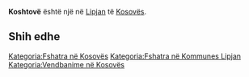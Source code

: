 {{Fshat në 
 | Emri                = Koshtovë
 | EmriAlt                = 
 | NAME_SHORT_FORM=      
 | NAME_GENERIC=      
 | NAME_SORT_NAME_RO=      KOSHTOVE
 | FULL_NAME_RO = Koshtovë
 | FULL_NAME_ND_RO=Koshtove
 | SORT_NAME_RG=KOSHTOVE
 | FULL_NAME_RG=Koshtovë
 | FULL_NAME_ND_RG=Koshtove
 | SRP_NAME_SHORT_FORM=      
 | SRP_NAME_GENERIC=      
 | SRP_NAME_SORT_NAME_RO=      
 | SRP_FULL_NAME_RO = 
 | SRP_FULL_NAME_ND_RO=
 | SRP_SORT_NAME_RG=
 | SRP_FULL_NAME_RG=
 | SRP_FULL_NAME_ND_RG=
 | Emri (Rasa dhanore) = 
 | Figura              = 
 | Shteti              = Kosovo
 | Komuna              = Lipjan
 | Kodi postar         = 
 | Sipërfaqja          = 

 | Popullsia           = 

 | Regj. i popullsisë  = 
 | Dend. e popullsisë  = 
 | Faqja zyrtare       = 
 <!--- Koordinatat ----> 
 | Gjerësia            = 43.008611
 | Gjatësia            = 20.843611
 | Lartësia            = 
}}
'''Koshtovë''' është një [[]] në [[Lipjan]] të [[Kosovës]].

<!-- == Gjeografia == -->
<!-- == Historia == -->
<!-- == Demografia == -->
== Shih edhe ==
{{Komuna Lipjan}}
{{Kosovo-Administrata-Cung}}

[[Kategoria:Fshatra në Kosovës]]
[[Kategoria:Fshatra në Kommunes Lipjan]]
[[Kategoria:Vendbanime në Kosovës]]